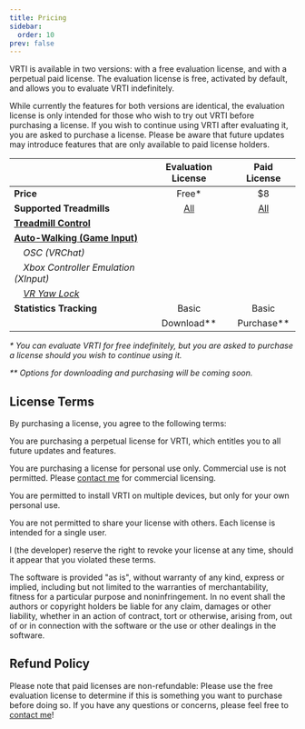 ```yaml
---
title: Pricing
sidebar:
  order: 10
prev: false
---
```



VRTI is available in two versions: with a free evaluation license, and with a perpetual paid license.
The evaluation license is free, activated by default, and allows you to evaluate VRTI indefinitely.

While currently the features for both versions are identical, the evaluation license is only intended for those who wish to try out VRTI before purchasing a license.
If you wish to continue using VRTI after evaluating it, you are asked to purchase a license.
Please be aware that future updates may introduce features that are only available to paid license holders.

|                                                                                |                                         Evaluation License                                         |                                            Paid License                                            |
| :----------------------------------------------------------------------------- | :------------------------------------------------------------------------------------------------: | :------------------------------------------------------------------------------------------------: |
| **Price**                                                                      |                                               Free\*                                               |                                                 $8                                                 |
| **Supported Treadmills**                                                       |                                [All](/vrti/help/supported-devices)                                 |                                [All](/vrti/help/supported-devices)                                 |
| **[Treadmill Control](/vrti/getting-started/the-controls)**                    |                                         <TableCheckIcon />                                         |                                         <TableCheckIcon />                                         |
| **[Auto-Walking (Game Input)](/vrti/getting-started/the-controls/#auto-walk)** |                                         <TableCheckIcon />                                         |                                         <TableCheckIcon />                                         |
| _&emsp;OSC (VRChat)_                                                           |                                         <TableCheckIcon />                                         |                                         <TableCheckIcon />                                         |
| _&emsp;Xbox Controller Emulation (XInput)_                                     |                                         <TableCheckIcon />                                         |                                         <TableCheckIcon />                                         |
| _&emsp;[VR Yaw Lock](/vrti/getting-started/the-controls/#yaw-lock)_            |                                         <TableCheckIcon />                                         |                                         <TableCheckIcon />                                         |
| **Statistics Tracking**                                                        |                                               Basic                                                |                                               Basic                                                |
|                                                                                | <LinkButton variant="minimal" href="#" icon="external" variant="minimal">Download\*\*</LinkButton> | <LinkButton variant="minimal" href="#" icon="external" variant="primary">Purchase\*\*</LinkButton> |

_\* You can evaluate VRTI for free indefinitely, but you are asked to purchase a license should you wish to continue using it._

_\*\* Options for downloading and purchasing will be coming soon._

## License Terms

By purchasing a license, you agree to the following terms:

You are purchasing a perpetual license for VRTI, which entitles you to all future updates and features.

You are purchasing a license for personal use only. Commercial use is not permitted. Please [contact me](/vrti/help/support) for commercial licensing.

You are permitted to install VRTI on multiple devices, but only for your own personal use.

You are not permitted to share your license with others. Each license is intended for a single user.

I (the developer) reserve the right to revoke your license at any time, should it appear that you violated these terms.

The software is provided "as is", without warranty of any kind, express or implied, including but not limited to the warranties of merchantability, fitness for a particular purpose and noninfringement.
In no event shall the authors or copyright holders be liable for any claim, damages or other liability, whether in an action of contract, tort or otherwise, arising from, out of or in connection with the software or the use or other dealings in the software.

## Refund Policy

Please note that paid licenses are non-refundable: Please use the free evaluation license to determine if this is something you want to purchase before doing so.
If you have any questions or concerns, please feel free to [contact me](/vrti/help/support)!
